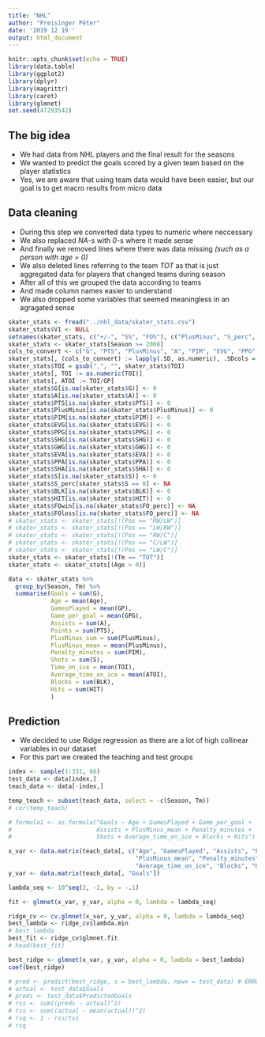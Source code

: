 ```yaml
---
title: "NHL"
author: "Preisinger Péter"
date: '2019 12 19 '
output: html_document
---
```


```r
knitr::opts_chunk$set(echo = TRUE)
library(data.table)
library(ggplot2)
library(dplyr)
library(magrittr)
library(caret)
library(glmnet)
set.seed(47293542)
```
## The big idea

- We had data from NHL players and the final result for the seasons
- We wanted to predict the goals scored by a given team based on the player statistics
- Yes, we are aware that using team data would have been easier, but our goal is to get macro results from micro data


## Data cleaning

- During this step we converted data types to numeric where neccessary
- We also replaced *NA*-s with *0*-s where it made sense
- And finally we removed lines where there was data missing *(such as a person with age = 0)*
- We also deleted lines referring to the team *TOT* as that is just aggregated data for players
that changed teams during season
- After all of this we grouped the data according to teams
- And made column names easier to understand
- We also dropped some variables that seemed meaningless in an agragated sense


```r
skater_stats <- fread("../nhl_data/skater_stats.csv")
skater_stats$V1 <- NULL
setnames(skater_stats, c("+/-", "S%", "FO%"), c("PlusMinus", "S_perc", "FO_perc"))
skater_stats <- skater_stats[Season >= 2008]
cols_to_convert <- c("G", "PTS", "PlusMinus", "A", "PIM", "EVG", "PPG", "SHG", "GWG", "EVA", "PPA", "SHA", "S", "S_perc")
skater_stats[, (cols_to_convert) := lapply(.SD, as.numeric), .SDcols = cols_to_convert]
skater_stats$TOI = gsub(",", "", skater_stats$TOI)
skater_stats[, TOI := as.numeric(TOI)]
skater_stats[, ATOI := TOI/GP]
skater_stats$G[is.na(skater_stats$G)] <- 0
skater_stats$A[is.na(skater_stats$A)] <- 0
skater_stats$PTS[is.na(skater_stats$PTS)] <- 0
skater_stats$PlusMinus[is.na(skater_stats$PlusMinus)] <- 0
skater_stats$PIM[is.na(skater_stats$PIM)] <- 0
skater_stats$EVG[is.na(skater_stats$EVG)] <- 0
skater_stats$PPG[is.na(skater_stats$PPG)] <- 0
skater_stats$SHG[is.na(skater_stats$SHG)] <- 0
skater_stats$GWG[is.na(skater_stats$GWG)] <- 0
skater_stats$EVA[is.na(skater_stats$EVA)] <- 0
skater_stats$PPA[is.na(skater_stats$PPA)] <- 0
skater_stats$SHA[is.na(skater_stats$SHA)] <- 0
skater_stats$S[is.na(skater_stats$S)] <- 0
skater_stats$S_perc[skater_stats$S == 0] <- NA
skater_stats$BLK[is.na(skater_stats$BLK)] <- 0
skater_stats$HIT[is.na(skater_stats$HIT)] <- 0
skater_stats$FOwin[is.na(skater_stats$FO_perc)] <- NA
skater_stats$FOloss[is.na(skater_stats$FO_perc)] <- NA
# skater_stats <- skater_stats[!(Pos == "RW/LW")]
# skater_stats <- skater_stats[!(Pos == "LW/RW")]
# skater_stats <- skater_stats[!(Pos == "RW/C")]
# skater_stats <- skater_stats[!(Pos == "C/LW")]
# skater_stats <- skater_stats[!(Pos == "LW/C")]
skater_stats <- skater_stats[!(Tm == "TOT")]
skater_stats <- skater_stats[(Age > 0)]

data <- skater_stats %>%
  group_by(Season, Tm) %>%
  summarise(Goals = sum(G),
            Age = mean(Age),
            GamesPlayed = mean(GP),
            Game_per_goal = mean(GPG),
            Assists = sum(A),
            Points = sum(PTS),
            PlusMinus_sum = sum(PlusMinus),
            PlusMinus_mean = mean(PlusMinus),
            Penalty_minutes = sum(PIM),
            Shots = sum(S),
            Time_on_ice = mean(TOI),
            Average_time_on_ice = mean(ATOI),
            Blocks = sum(BLK),
            Hits = sum(HIT)
            )
```

## Prediction

- We decided to use Ridge regression as there are a lot of high collinear variables in our dataset
- For this part we created the teaching and test groups
```r
index <- sample(1:331, 66)
test_data <- data[index,]
teach_data <- data[-index,]
```

```r
temp_teach <- subset(teach_data, select = -c(Season, Tm))
# cor(temp_teach)

# formula1 <- as.formula("Goals ~ Age + GamesPlayed + Game_per_goal +
#                        Assists + PlusMinus_mean + Penalty_minutes +
#                        Shots + Average_time_on_ice + Blocks + Hits")

x_var <- data.matrix(teach_data[, c("Age", "GamesPlayed", "Assists", "Points",
                                    "PlusMinus_mean", "Penalty_minutes", "Shots", 
                                    "Average_time_on_ice", "Blocks", "Hits")])
y_var <- data.matrix(teach_data[, "Goals"])

lambda_seq <- 10^seq(2, -2, by = -.1)

fit <- glmnet(x_var, y_var, alpha = 0, lambda = lambda_seq)

ridge_cv <- cv.glmnet(x_var, y_var, alpha = 0, lambda = lambda_seq)
best_lambda <- ridge_cv$lambda.min
# best_lambda
best_fit <- ridge_cv$glmnet.fit
# head(best_fit)

best_ridge <- glmnet(x_var, y_var, alpha = 0, lambda = best_lambda)
coef(best_ridge)

# pred <- predict(best_ridge, s = best_lambda, newx = test_data) # ERROR: Argument 1 must have names
# actual <- test_data$Goals
# preds <- test_data$PredictedGoals
# rss <- sum((preds - actual)^2)
# tss <- sum((actual - mean(actual))^2)
# rsq <- 1 - rss/tss
# rsq
```
